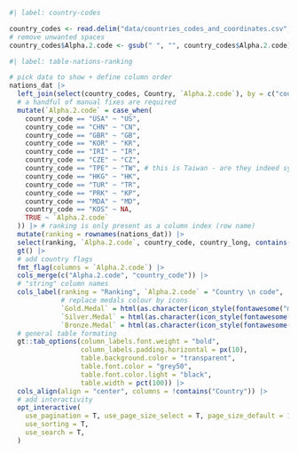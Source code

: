 <!-- Proportion of nations with medals -->

```r
#| label: country-codes

country_codes <- read.delim("data/countries_codes_and_coordinates.csv", header = T, sep = ",")
# remove unwanted spaces
country_codes$Alpha.2.code <- gsub(" ", "", country_codes$Alpha.2.code)
```

<!-- Nations by medals -->

<!-- Can I include country flags??? -->
```r
#| label: table-nations-ranking

# pick data to show + define column order
nations_dat |> 
  left_join(select(country_codes, Country, `Alpha.2.code`), by = c("country_long" = "Country")) |> 
  # a handful of manual fixes are required
  mutate(`Alpha.2.code` = case_when(
    country_code == "USA" ~ "US",
    country_code == "CHN" ~ "CN",
    country_code == "GBR" ~ "GB",
    country_code == "KOR" ~ "KR",
    country_code == "IRI" ~ "IR",
    country_code == "CZE" ~ "CZ",
    country_code == "TPE" ~ "TW", # this is Taiwan - are they indeed synonyms?
    country_code == "HKG" ~ "HK",
    country_code == "TUR" ~ "TR",
    country_code == "PRK" ~ "KP",
    country_code == "MDA" ~ "MD",
    country_code == "KOS" ~ NA,
    TRUE ~ `Alpha.2.code`
  )) |> # ranking is only present as a column index (row name)
  mutate(ranking = rownames(nations_dat)) |> 
  select(ranking, `Alpha.2.code`, country_code, country_long, contains("Medal"), Total) |> 
  gt() |> 
  # add country flags
  fmt_flag(columns = `Alpha.2.code`) |> 
  cols_merge(c("Alpha.2.code", "country_code")) |> 
  # "string" column names
  cols_label(ranking = "Ranking", `Alpha.2.code` = "Country \n code",  country_long = "Country",
             # replace medals colour by icons
             `Gold.Medal` = html(as.character(icon_style(fontawesome("medal"), scale = 1.75, fill = col_medals["Gold"]))),
             `Silver.Medal` = html(as.character(icon_style(fontawesome("medal"), scale = 1.75, fill = col_medals["Silver"]))),
             `Bronze.Medal` = html(as.character(icon_style(fontawesome("medal"), scale = 1.75, fill = col_medals["Bronze"])))) |> 
  # general table formating
  gt::tab_options(column_labels.font.weight = "bold",
                  column_labels.padding.horizontal = px(10),
                  table.background.color = "transparent",
                  table.font.color = "grey50",
                  table.font.color.light = "black",
                  table.width = pct(100)) |> 
  cols_align(align = "center", columns = !contains("Country")) |> 
  # add interactivity
  opt_interactive(
    use_pagination = T, use_page_size_select = T, page_size_default = 10,
    use_sorting = T,
    use_search = T,
  )
```

